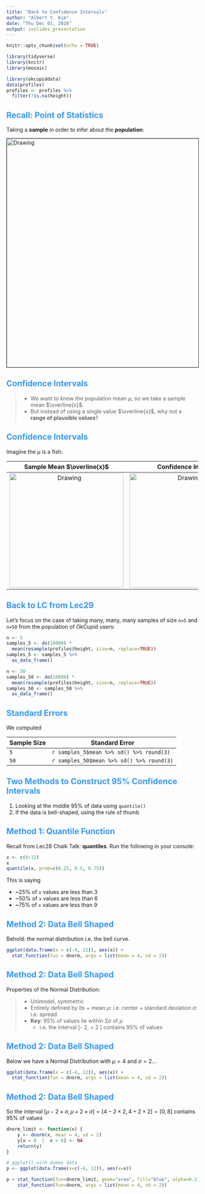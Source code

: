 ```yaml
---
title: "Back to Confidence Intervals"
author: "Albert Y. Kim"
date: "Thu Dec 01, 2016"
output: ioslides_presentation
---
```


<style>
h2 { 
 color: #3399ff;		
}
h3 { 
 color: #3399ff;		
}
slides > slide.backdrop {
  background: white;
}
</style>

```r
knitr::opts_chunk$set(echo = TRUE)
```

```r
library(tidyverse)
library(knitr)
library(mosaic)

library(okcupiddata)
data(profiles)
profiles <- profiles %>% 
  filter(!is.na(height))
```




## Recall: Point of Statistics

Taking a **sample** in order to infer about the **population**:

<img src="../figure/target-population.jpg" alt="Drawing" style="width: 600px;" border="1"/>



## Confidence Intervals

> * We want to know the population mean $\mu$, so we take a sample mean $\overline{x}$. 
> * But instead of using a single value $\overline{x}$, why not a **range of plausible values**?



## Confidence Intervals

Imagine the $\mu$ is a fish:

Sample Mean $\overline{x}$            |  Confidence Interval
:-------------------------:|:-------------------------:
<img src="../figure/spear.jpg" alt="Drawing" style="width: 300px;"/>  |  <img src="../figure/net.jpg" alt="Drawing" style="width: 300px;"/>





## Back to LC from Lec29

Let's focus on the case of taking many, many, many samples of size `n=5` and `n=50`
from the population of OkCupid users: 

```r
n <- 5
samples_5 <- do(10000) * 
  mean(resample(profiles$height, size=n, replace=TRUE))
samples_5 <- samples_5 %>% 
  as_data_frame()

n <- 50
samples_50 <- do(10000) * 
  mean(resample(profiles$height, size=n, replace=TRUE))
samples_50 <- samples_50 %>% 
  as_data_frame()
```



## Standard Errors

We computed

Sample Size  | Standard Error
------------- | -------------
`5`  | `r samples_5$mean %>% sd() %>% round(3)`
`50`  | `r samples_50$mean %>% sd() %>% round(3)`



## Two Methods to Construct 95% Confidence Intervals

1. Looking at the middle 95% of data using `quantile()`
1. If the data is bell-shaped, using the rule of thumb



## Method 1: Quantile Function

Recall from Lec28 Chalk Talk: **quantiles**. Run the following in your console:

```r
x <- c(0:12)
x
quantile(x, prob=c(0.25, 0.5, 0.75))
```

This is saying

* ~25% of `x` values are less than 3
* ~50% of `x` values are less than 6
* ~75% of `x` values are less than 9



## Method 2: Data Bell Shaped

Behold: the normal distribution i.e. the bell curve.

```r
ggplot(data.frame(x = c(-4, 12)), aes(x)) + 
  stat_function(fun = dnorm, args = list(mean = 4, sd = 2))
```



## Method 2: Data Bell Shaped

Properties of the Normal Distribution:

> * Unimodel, symmetric
> * Entirely defined by its
>       + mean $\mu$: i.e. center
>       + standard deviation $\sigma$: i.e. spread
> * **Key**: 95% of values lie within $2\sigma$ of $\mu$
>     + i.e. the interval [\mu - 2\times\sigma, \mu + 2 \times\sigma] contains 95% of values


## Method 2: Data Bell Shaped

Below we have a Normal Distribution with $\mu=4$ and $\sigma=2$...

```r
ggplot(data.frame(x = c(-4, 12)), aes(x)) + 
  stat_function(fun = dnorm, args = list(mean = 4, sd = 2))
```




## Method 2: Data Bell Shaped

So the interval $[\mu -2\times\sigma, \mu +2\times\sigma] = [4 -2\times 2, 4 +2\times 2] = [0, 8]$ contains 95% of values

```r
dnorm_limit <- function(x) {
    y <- dnorm(x, mean = 4, sd = 2)
    y[x < 0  |  x > 8] <- NA
    return(y)
}

# ggplot() with dummy data
p <- ggplot(data.frame(x=c(-4, 12)), aes(x=x))

p + stat_function(fun=dnorm_limit, geom="area", fill="blue", alpha=0.2) +
    stat_function(fun=dnorm, args = list(mean = 4, sd = 2))
```